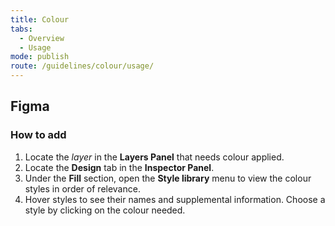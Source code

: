 ```yaml
---
title: Colour
tabs:
  - Overview
  - Usage
mode: publish
route: /guidelines/colour/usage/
---
```


## Figma

### How to add

1. Locate the _layer_ in the **Layers Panel** that needs colour applied.
2. Locate the **Design** tab in the **Inspector Panel**.
3. Under the **Fill** section, open the **Style library** menu to view the colour styles in order of relevance.
4. Hover styles to see their names and supplemental information. Choose a style by clicking on the colour needed.
